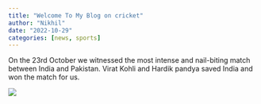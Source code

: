 ```yaml
---
title: "Welcome To My Blog on cricket"
author: "Nikhil"
date: "2022-10-29"
categories: [news, sports]
---
```


On the 23rd October we witnessed the most intense and nail-biting match between India and Pakistan. Virat Kohli and Hardik pandya saved India and won the match for us. 

![](kohli pandya.jpg)

# 